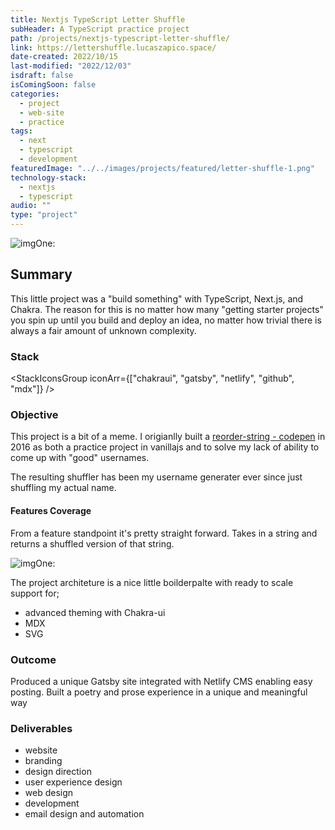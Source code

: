 ```yaml
---
title: Nextjs TypeScript Letter Shuffle
subHeader: A TypeScript practice project
path: /projects/nextjs-typescript-letter-shuffle/
link: https://lettershuffle.lucaszapico.space/
date-created: 2022/10/15
last-modified: "2022/12/03"
isdraft: false
isComingSoon: false
categories:
  - project
  - web-site
  - practice
tags:
  - next
  - typescript
  - development
featuredImage: "../../images/projects/featured/letter-shuffle-1.png"
technology-stack:
  - nextjs
  - typescript
audio: ""
type: "project"
---
```



![imgOne:](/images/projects/featured/letter-shuffle-1.png)

## Summary

<Heading as="div" variant="sec" size="md">
  This little project was a "build something" with TypeScript, Next.js, and
  Chakra. The reason for this is no matter how many "getting starter projects"
  you spin up until you build and deploy an idea, no matter how trivial there is
  always a fair amount of unknown complexity.
</Heading>

### Stack

<StackIconsGroup iconArr={["chakraui", "gatsby", "netlify", "github", "mdx"]} />

### Objective

This project is a bit of a meme. I origianlly built a [reorder-string - codepen](https://codepen.io/LucasZapico/pen/wvMqqwO) in 2016 as both a practice project in vanillajs and to solve my lack of ability to come up with "good" usernames.

The resulting shuffler has been my username generater ever since just shuffling my actual name.

#### Features Coverage

From a feature standpoint it's pretty straight forward. Takes in a string and returns a shuffled version of that string.

![imgOne:](../../images/projects/letter-shuffle/letter-shuffle-ui-one.gif)

The project architeture is a nice little boilderpalte with ready to scale support for;

- advanced theming with Chakra-ui
- MDX
- SVG

### Outcome

Produced a unique Gatsby site integrated with Netlify CMS enabling easy
posting. Built a poetry and prose experience in a unique and meaningful
way

### Deliverables

- website
- branding
- design direction
- user experience design
- web design
- development
- email design and automation
